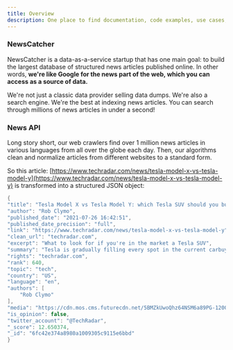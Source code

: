 ```yaml
---
title: Overview
description: One place to find documentation, code examples, use cases, FAQ, and knowledge base of NewsCatcher's News API
---
```


### NewsCatcher

NewsCatcher is a data-as-a-service startup that has one main goal: to build the largest database of structured news articles published online. In other words, **we're like Google for the news part of the web, which you can access as a source of data.**

We're not just a classic data provider selling data dumps. We're also a search engine. We're the best at indexing news articles. You can search through millions of news articles in under a second!

### News API

Long story short, our web crawlers find over 1 million news articles in various languages from all over the globe each day. Then, our algorithms clean and normalize articles from different websites to a standard form.

So this article: [https://www.techradar.com/news/tesla-model-x-vs-tesla-model-y](https://www.techradar.com/news/tesla-model-x-vs-tesla-model-y) is transformed into a structured JSON object:

```csharp
{
"title": "Tesla Model X vs Tesla Model Y: which Tesla SUV should you buy?",
"author": "Rob Clymo",
"published_date": "2021-07-26 16:42:51",
"published_date_precision": "full",
"link": "https://www.techradar.com/news/tesla-model-x-vs-tesla-model-y",
"clean_url": "techradar.com",
"excerpt": "What to look for if you're in the market a Tesla SUV",
"summary": "Tesla is gradually filling every spot in the current carbuying marketplace. There's even a budget level compact on the way that'll open up the brand to more customers. It's also establishing itself in the burgeoning SUV sector with models in the shape of the older Tesla Model X and the new Tesla Model Y. Both offer the classic SUV experience while blending it with Tesla's unique styling, dazzling performance and lots of innovation.With demand for SUV's still high, the Tesla Model X is perfect fo",
"rights": "techradar.com",
"rank": 640,
"topic": "tech",
"country": "US",
"language": "en",
"authors": [
    "Rob Clymo"
],
"media": "https://cdn.mos.cms.futurecdn.net/5BMZkUwoQhz64NSM6a89PG-1200-80.jpg",
"is_opinion": false,
"twitter_account": "@TechRadar",
"_score": 12.650374,
"_id": "6fc42e374a8980a1009305c9115e6bbd"
}
```
